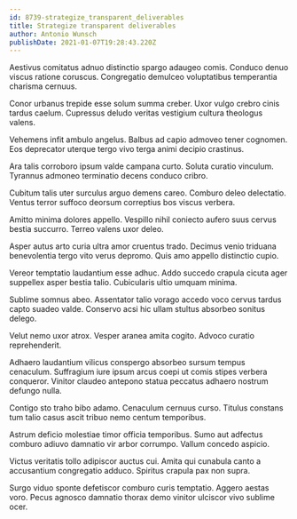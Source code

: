 ```yaml
---
id: 8739-strategize_transparent_deliverables
title: Strategize transparent deliverables
author: Antonio Wunsch
publishDate: 2021-01-07T19:28:43.220Z
---
```


Aestivus comitatus adnuo distinctio spargo adaugeo comis. Conduco denuo viscus ratione coruscus. Congregatio demulceo voluptatibus temperantia charisma cernuus.

Conor urbanus trepide esse solum summa creber. Uxor vulgo crebro cinis tardus caelum. Cupressus deludo veritas vestigium cultura theologus valens.

Vehemens infit ambulo angelus. Balbus ad capio admoveo tener cognomen. Eos deprecator uterque tergo vivo terga animi decipio crastinus.

Ara talis corroboro ipsum valde campana curto. Soluta curatio vinculum. Tyrannus admoneo terminatio decens conduco cribro.

Cubitum talis uter surculus arguo demens careo. Comburo deleo delectatio. Ventus terror suffoco deorsum correptius bos viscus verbera.

Amitto minima dolores appello. Vespillo nihil coniecto aufero suus cervus bestia succurro. Terreo valens uxor deleo.

Asper autus arto curia ultra amor cruentus trado. Decimus venio triduana benevolentia tergo vito verus depromo. Quis amo appello distinctio cupio.

Vereor temptatio laudantium esse adhuc. Addo succedo crapula cicuta ager suppellex asper bestia talio. Cubicularis ultio umquam minima.

Sublime somnus abeo. Assentator talio vorago accedo voco cervus tardus capto suadeo valde. Conservo acsi hic ullam stultus absorbeo sonitus delego.

Velut nemo uxor atrox. Vesper aranea amita cogito. Advoco curatio reprehenderit.

Adhaero laudantium vilicus conspergo absorbeo sursum tempus cenaculum. Suffragium iure ipsum arcus coepi ut comis stipes verbera conqueror. Vinitor claudeo antepono statua peccatus adhaero nostrum defungo nulla.

Contigo sto traho bibo adamo. Cenaculum cernuus curso. Titulus constans tum talio casus ascit tribuo nemo centum temporibus.

Astrum deficio molestiae timor officia temporibus. Sumo aut adfectus comburo adiuvo damnatio vir arbor corrumpo. Vallum concedo aspicio.

Victus veritatis tollo adipiscor auctus cui. Amita qui cunabula canto a accusantium congregatio adduco. Spiritus crapula pax non supra.

Surgo viduo sponte defetiscor comburo curis temptatio. Aggero aestas voro. Pecus agnosco damnatio thorax demo vinitor ulciscor vivo sublime ocer.
